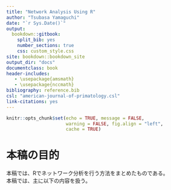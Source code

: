 ```yaml
--- 
title: "Network Analysis Using R"
author: "Tsubasa Yamaguchi"
date: "`r Sys.Date()`"
output: 
  bookdown::gitbook:
    split_bib: yes  
    number_sections: true    
    css: custom_style.css   
site: bookdown::bookdown_site  
output_dir: "docs"  
documentclass: book  
header-includes:
   - \usepackage{amsmath}
   - \usepackage{nccmath}
bibliography: reference.bib   
csl: "american-journal-of-primatology.csl"
link-citations: yes
---
```


```r
knitr::opts_chunk$set(echo = TRUE, message = FALSE,
                      warning = FALSE, fig.align = "left",
                      cache = TRUE)
```

# 本稿の目的 {-}   
本稿では、Rでネットワーク分析を行う方法をまとめたものである。  
本稿では、主に以下の内容を扱う。  

